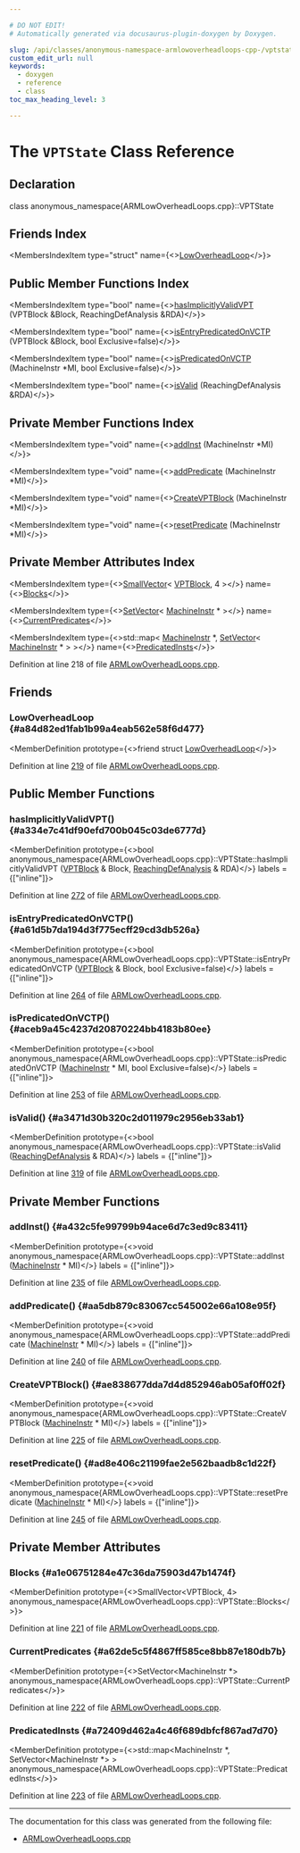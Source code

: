 ```yaml
---

# DO NOT EDIT!
# Automatically generated via docusaurus-plugin-doxygen by Doxygen.

slug: /api/classes/anonymous-namespace-armlowoverheadloops-cpp-/vptstate
custom_edit_url: null
keywords:
  - doxygen
  - reference
  - class
toc_max_heading_level: 3

---
```





# The `VPTState` Class Reference

<DoxygenPage pluginConfig={pluginConfig}>



## Declaration

<CodeBlock>class anonymous_namespace{ARMLowOverheadLoops.cpp}::VPTState</CodeBlock>

## Friends Index

<MembersIndex>

<MembersIndexItem
  type="struct"
  name={<><a href="#a84d82ed1fab1b99a4eab562e58f6d477">LowOverheadLoop</a></>}>
</MembersIndexItem>

</MembersIndex>

## Public Member Functions Index

<MembersIndex>

<MembersIndexItem
  type="bool"
  name={<><a href="#a334e7c41df90efd700b045c03de6777d">hasImplicitlyValidVPT</a> (VPTBlock &amp;Block, ReachingDefAnalysis &amp;RDA)</>}>
</MembersIndexItem>

<MembersIndexItem
  type="bool"
  name={<><a href="#a61d5b7da194d3f775ecff29cd3db526a">isEntryPredicatedOnVCTP</a> (VPTBlock &amp;Block, bool Exclusive=false)</>}>
</MembersIndexItem>

<MembersIndexItem
  type="bool"
  name={<><a href="#aceb9a45c4237d20870224bb4183b80ee">isPredicatedOnVCTP</a> (MachineInstr &#42;MI, bool Exclusive=false)</>}>
</MembersIndexItem>

<MembersIndexItem
  type="bool"
  name={<><a href="#a3471d30b320c2d011979c2956eb33ab1">isValid</a> (ReachingDefAnalysis &amp;RDA)</>}>
</MembersIndexItem>

</MembersIndex>

## Private Member Functions Index

<MembersIndex>

<MembersIndexItem
  type="void"
  name={<><a href="#a432c5fe99799b94ace6d7c3ed9c83411">addInst</a> (MachineInstr &#42;MI)</>}>
</MembersIndexItem>

<MembersIndexItem
  type="void"
  name={<><a href="#aa5db879c83067cc545002e66a108e95f">addPredicate</a> (MachineInstr &#42;MI)</>}>
</MembersIndexItem>

<MembersIndexItem
  type="void"
  name={<><a href="#ae838677dda7d4d852946ab05af0ff02f">CreateVPTBlock</a> (MachineInstr &#42;MI)</>}>
</MembersIndexItem>

<MembersIndexItem
  type="void"
  name={<><a href="#ad8e406c21199fae2e562baadb8c1d22f">resetPredicate</a> (MachineInstr &#42;MI)</>}>
</MembersIndexItem>

</MembersIndex>

## Private Member Attributes Index

<MembersIndex>

<MembersIndexItem
  type={<><a href="/docs/api/classes/llvm/smallvector">SmallVector</a>&lt; <a href="/docs/api/classes/anonymous-namespace-armlowoverheadloops-cpp-/vptblock">VPTBlock</a>, 4 &gt;</>}
  name={<><a href="#a1e06751284e47c36da75903d47b1474f">Blocks</a></>}>
</MembersIndexItem>

<MembersIndexItem
  type={<><a href="/docs/api/classes/llvm/setvector">SetVector</a>&lt; <a href="/docs/api/classes/llvm/machineinstr">MachineInstr</a> &#42; &gt;</>}
  name={<><a href="#a62de5c5f4867ff585ce8bb87e180db7b">CurrentPredicates</a></>}>
</MembersIndexItem>

<MembersIndexItem
  type={<>std::map&lt; <a href="/docs/api/classes/llvm/machineinstr">MachineInstr</a> &#42;, <a href="/docs/api/classes/llvm/setvector">SetVector</a>&lt; <a href="/docs/api/classes/llvm/machineinstr">MachineInstr</a> &#42; &gt; &gt;</>}
  name={<><a href="#a72409d462a4c46f689dbfcf867ad7d70">PredicatedInsts</a></>}>
</MembersIndexItem>

</MembersIndex>


Definition at line 218 of file <a href="/docs/api/files/lib/lib/target/lib/target/arm/armlowoverheadloops-cpp">ARMLowOverheadLoops.cpp</a>.

<SectionDefinition>

## Friends

### LowOverheadLoop {#a84d82ed1fab1b99a4eab562e58f6d477}

<MemberDefinition
  prototype={<>friend struct <a href="/docs/api/structs/anonymous-namespace-armlowoverheadloops-cpp-/lowoverheadloop">LowOverheadLoop</a></>}>

Definition at line <a href="/docs/api/files/lib/lib/target/lib/target/arm/armlowoverheadloops-cpp/#l00219">219</a> of file <a href="/docs/api/files/lib/lib/target/lib/target/arm/armlowoverheadloops-cpp">ARMLowOverheadLoops.cpp</a>.
</MemberDefinition>

</SectionDefinition>

<SectionDefinition>

## Public Member Functions

### hasImplicitlyValidVPT() {#a334e7c41df90efd700b045c03de6777d}

<MemberDefinition
  prototype={<>bool anonymous&#95;namespace&#123;ARMLowOverheadLoops.cpp&#125;::VPTState::hasImplicitlyValidVPT (<a href="/docs/api/classes/anonymous-namespace-armlowoverheadloops-cpp-/vptblock">VPTBlock</a> &amp; Block, <a href="/docs/api/classes/llvm/reachingdefanalysis">ReachingDefAnalysis</a> &amp; RDA)</>}
  labels = {["inline"]}>

Definition at line <a href="/docs/api/files/lib/lib/target/lib/target/arm/armlowoverheadloops-cpp/#l00272">272</a> of file <a href="/docs/api/files/lib/lib/target/lib/target/arm/armlowoverheadloops-cpp">ARMLowOverheadLoops.cpp</a>.
</MemberDefinition>

### isEntryPredicatedOnVCTP() {#a61d5b7da194d3f775ecff29cd3db526a}

<MemberDefinition
  prototype={<>bool anonymous&#95;namespace&#123;ARMLowOverheadLoops.cpp&#125;::VPTState::isEntryPredicatedOnVCTP (<a href="/docs/api/classes/anonymous-namespace-armlowoverheadloops-cpp-/vptblock">VPTBlock</a> &amp; Block, bool Exclusive=false)</>}
  labels = {["inline"]}>

Definition at line <a href="/docs/api/files/lib/lib/target/lib/target/arm/armlowoverheadloops-cpp/#l00264">264</a> of file <a href="/docs/api/files/lib/lib/target/lib/target/arm/armlowoverheadloops-cpp">ARMLowOverheadLoops.cpp</a>.
</MemberDefinition>

### isPredicatedOnVCTP() {#aceb9a45c4237d20870224bb4183b80ee}

<MemberDefinition
  prototype={<>bool anonymous&#95;namespace&#123;ARMLowOverheadLoops.cpp&#125;::VPTState::isPredicatedOnVCTP (<a href="/docs/api/classes/llvm/machineinstr">MachineInstr</a> &#42; MI, bool Exclusive=false)</>}
  labels = {["inline"]}>

Definition at line <a href="/docs/api/files/lib/lib/target/lib/target/arm/armlowoverheadloops-cpp/#l00253">253</a> of file <a href="/docs/api/files/lib/lib/target/lib/target/arm/armlowoverheadloops-cpp">ARMLowOverheadLoops.cpp</a>.
</MemberDefinition>

### isValid() {#a3471d30b320c2d011979c2956eb33ab1}

<MemberDefinition
  prototype={<>bool anonymous&#95;namespace&#123;ARMLowOverheadLoops.cpp&#125;::VPTState::isValid (<a href="/docs/api/classes/llvm/reachingdefanalysis">ReachingDefAnalysis</a> &amp; RDA)</>}
  labels = {["inline"]}>

Definition at line <a href="/docs/api/files/lib/lib/target/lib/target/arm/armlowoverheadloops-cpp/#l00319">319</a> of file <a href="/docs/api/files/lib/lib/target/lib/target/arm/armlowoverheadloops-cpp">ARMLowOverheadLoops.cpp</a>.
</MemberDefinition>

</SectionDefinition>

<SectionDefinition>

## Private Member Functions

### addInst() {#a432c5fe99799b94ace6d7c3ed9c83411}

<MemberDefinition
  prototype={<>void anonymous&#95;namespace&#123;ARMLowOverheadLoops.cpp&#125;::VPTState::addInst (<a href="/docs/api/classes/llvm/machineinstr">MachineInstr</a> &#42; MI)</>}
  labels = {["inline"]}>

Definition at line <a href="/docs/api/files/lib/lib/target/lib/target/arm/armlowoverheadloops-cpp/#l00235">235</a> of file <a href="/docs/api/files/lib/lib/target/lib/target/arm/armlowoverheadloops-cpp">ARMLowOverheadLoops.cpp</a>.
</MemberDefinition>

### addPredicate() {#aa5db879c83067cc545002e66a108e95f}

<MemberDefinition
  prototype={<>void anonymous&#95;namespace&#123;ARMLowOverheadLoops.cpp&#125;::VPTState::addPredicate (<a href="/docs/api/classes/llvm/machineinstr">MachineInstr</a> &#42; MI)</>}
  labels = {["inline"]}>

Definition at line <a href="/docs/api/files/lib/lib/target/lib/target/arm/armlowoverheadloops-cpp/#l00240">240</a> of file <a href="/docs/api/files/lib/lib/target/lib/target/arm/armlowoverheadloops-cpp">ARMLowOverheadLoops.cpp</a>.
</MemberDefinition>

### CreateVPTBlock() {#ae838677dda7d4d852946ab05af0ff02f}

<MemberDefinition
  prototype={<>void anonymous&#95;namespace&#123;ARMLowOverheadLoops.cpp&#125;::VPTState::CreateVPTBlock (<a href="/docs/api/classes/llvm/machineinstr">MachineInstr</a> &#42; MI)</>}
  labels = {["inline"]}>

Definition at line <a href="/docs/api/files/lib/lib/target/lib/target/arm/armlowoverheadloops-cpp/#l00225">225</a> of file <a href="/docs/api/files/lib/lib/target/lib/target/arm/armlowoverheadloops-cpp">ARMLowOverheadLoops.cpp</a>.
</MemberDefinition>

### resetPredicate() {#ad8e406c21199fae2e562baadb8c1d22f}

<MemberDefinition
  prototype={<>void anonymous&#95;namespace&#123;ARMLowOverheadLoops.cpp&#125;::VPTState::resetPredicate (<a href="/docs/api/classes/llvm/machineinstr">MachineInstr</a> &#42; MI)</>}
  labels = {["inline"]}>

Definition at line <a href="/docs/api/files/lib/lib/target/lib/target/arm/armlowoverheadloops-cpp/#l00245">245</a> of file <a href="/docs/api/files/lib/lib/target/lib/target/arm/armlowoverheadloops-cpp">ARMLowOverheadLoops.cpp</a>.
</MemberDefinition>

</SectionDefinition>

<SectionDefinition>

## Private Member Attributes

### Blocks {#a1e06751284e47c36da75903d47b1474f}

<MemberDefinition
  prototype={<>SmallVector&lt;VPTBlock, 4&gt; anonymous&#95;namespace&#123;ARMLowOverheadLoops.cpp&#125;::VPTState::Blocks</>}>

Definition at line <a href="/docs/api/files/lib/lib/target/lib/target/arm/armlowoverheadloops-cpp/#l00221">221</a> of file <a href="/docs/api/files/lib/lib/target/lib/target/arm/armlowoverheadloops-cpp">ARMLowOverheadLoops.cpp</a>.
</MemberDefinition>

### CurrentPredicates {#a62de5c5f4867ff585ce8bb87e180db7b}

<MemberDefinition
  prototype={<>SetVector&lt;MachineInstr &#42;&gt; anonymous&#95;namespace&#123;ARMLowOverheadLoops.cpp&#125;::VPTState::CurrentPredicates</>}>

Definition at line <a href="/docs/api/files/lib/lib/target/lib/target/arm/armlowoverheadloops-cpp/#l00222">222</a> of file <a href="/docs/api/files/lib/lib/target/lib/target/arm/armlowoverheadloops-cpp">ARMLowOverheadLoops.cpp</a>.
</MemberDefinition>

### PredicatedInsts {#a72409d462a4c46f689dbfcf867ad7d70}

<MemberDefinition
  prototype={<>std::map&lt;MachineInstr &#42;, SetVector&lt;MachineInstr &#42;&gt; &gt; anonymous&#95;namespace&#123;ARMLowOverheadLoops.cpp&#125;::VPTState::PredicatedInsts</>}>

Definition at line <a href="/docs/api/files/lib/lib/target/lib/target/arm/armlowoverheadloops-cpp/#l00223">223</a> of file <a href="/docs/api/files/lib/lib/target/lib/target/arm/armlowoverheadloops-cpp">ARMLowOverheadLoops.cpp</a>.
</MemberDefinition>

</SectionDefinition>

<hr/>

The documentation for this class was generated from the following file:

<ul>
<li><a href="/docs/api/files/lib/lib/target/lib/target/arm/armlowoverheadloops-cpp">ARMLowOverheadLoops.cpp</a></li>
</ul>

</DoxygenPage>
